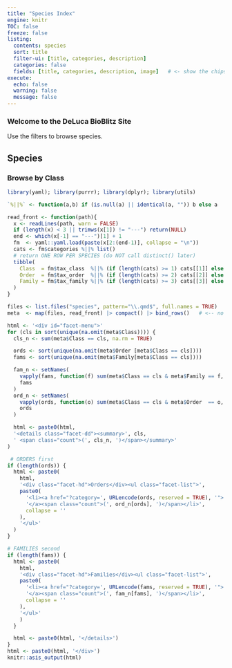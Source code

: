 ```yaml
---
title: "Species Index"
engine: knitr
TOC: false
freeze: false
listing:
  contents: species
  sort: title
  filter-ui: [title, categories, description]
  categories: false
  fields: [title, categories, description, image]   # <- show the chips on cards
execute:
  echo: false
  warning: false
  message: false
---
```


### Welcome to the DeLuca BioBlitz Site

Use the filters to browse species.

## Species
::: {.column-margin}
### Browse by Class
```r
library(yaml); library(purrr); library(dplyr); library(utils)

`%||%` <- function(a,b) if (is.null(a) || identical(a, "")) b else a

read_front <- function(path){
  x <- readLines(path, warn = FALSE)
  if (length(x) < 3 || trimws(x[1]) != "---") return(NULL)
  end <- which(x[-1] == "---")[1] + 1
  fm  <- yaml::yaml.load(paste(x[2:(end-1)], collapse = "\n"))
  cats <- fm$categories %||% list()
  # return ONE ROW PER SPECIES (do NOT call distinct() later)
  tibble(
    Class  = fm$tax_class  %||% (if (length(cats) >= 1) cats[[1]] else NA),
    Order  = fm$tax_order  %||% (if (length(cats) >= 2) cats[[2]] else NA),
    Family = fm$tax_family %||% (if (length(cats) >= 3) cats[[3]] else NA)
  )
}

files <- list.files("species", pattern="\\.qmd$", full.names = TRUE)
meta  <- map(files, read_front) |> compact() |> bind_rows()   # <-- no distinct()

html <- '<div id="facet-menu">'
for (cls in sort(unique(na.omit(meta$Class)))) {
  cls_n <- sum(meta$Class == cls, na.rm = TRUE)

  ords <- sort(unique(na.omit(meta$Order [meta$Class == cls])))
  fams <- sort(unique(na.omit(meta$Family[meta$Class == cls])))

  fam_n <- setNames(
    vapply(fams, function(f) sum(meta$Class == cls & meta$Family == f, na.rm = TRUE), integer(1)),
    fams
  )
  ord_n <- setNames(
    vapply(ords, function(o) sum(meta$Class == cls & meta$Order  == o, na.rm = TRUE), integer(1)),
    ords
  )

  html <- paste0(html,
  '<details class="facet-dd"><summary>', cls,
  ' <span class="count">(', cls_n, ')</span></summary>'
)

 # ORDERS first
if (length(ords)) {
  html <- paste0(
    html,
    '<div class="facet-hd">Orders</div><ul class="facet-list">',
    paste0(
      '<li><a href="?category=', URLencode(ords, reserved = TRUE), '">', ords,
      '</a><span class="count">(', ord_n[ords], ')</span></li>',
      collapse = ''
    ),
    '</ul>'
  )
}

# FAMILIES second
if (length(fams)) {
  html <- paste0(
    html,
    '<div class="facet-hd">Families</div><ul class="facet-list">',
    paste0(
      '<li><a href="?category=', URLencode(fams, reserved = TRUE), '">', fams,
      '</a><span class="count">(', fam_n[fams], ')</span></li>',
      collapse = ''
    ),
    '</ul>'
    )
  }

  html <- paste0(html, '</details>')
}
html <- paste0(html, '</div>')
knitr::asis_output(html)
```
:::

<script>
(function () {
  // read ?category=... or ?q=...
  const p = new URLSearchParams(window.location.search);
  const term = p.get('category') || p.get('q');
  if (!term) return;

  // find the listing's search input (works across themes)
  const findInput = () =>
    document.querySelector(
      '.quarto-listing .quarto-listing-filter input, input.search-form-control, input[placeholder="Filter"]'
    );

  // set the value + fire the events Quarto/List.js listen for
  const apply = () => {
    const input = findInput();
    if (!input) return false;
    input.value = term;
    ['input','keyup','change'].forEach(evt =>
      input.dispatchEvent(new Event(evt, { bubbles: true }))
    );
    return true;
  };

  // wait until the listing JS is fully initialized, then apply
  const whenReady = (fn, tries = 40, everyMs = 100) => {
    if (fn()) return;
    let n = 0;
    const timer = setInterval(() => {
      if (fn() || ++n >= tries) clearInterval(timer);
    }, everyMs);
  };

  // run after load, then poll briefly until listeners are attached
  window.addEventListener('load', () => whenReady(apply));

  // optional: scroll to the list after filtering
  window.addEventListener('load', () => {
    const list = document.querySelector('.quarto-listing, .listing');
    if (list) list.scrollIntoView({ behavior: 'instant', block: 'start' });
  });
})();
</script>





